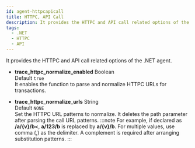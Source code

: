 ```yaml
---
id: agent-httpcapicall
title: HTTPC, API Call
description: It provides the HTTPC and API call related options of the .NET agent.
tags:
  - .NET
  - HTTPC
  - API
---
```


It provides the HTTPC and API call related options of the .NET agent.

<!--

* **profile_httpc_resource_enabled** <span class='type'>Boolean</span><br/>기본값 `false`<br/>
트레이스에서 HTTP Call 스텝을 수집할 때 해당 스텝에서 사용한 CPU와 메모리 사용량을 추적합니다.

-->

-   **trace_httpc_normalize_enabled** <span class='type'>Boolean</span><br/>Default `true`<br/>
    It enables the function to parse and normalize HTTPC URLs for transactions.

-   **trace_httpc_normalize_urls** <span class='type'>String</span><br/>Default `NONE`<br/>
        Set the HTTPC URL patterns to normalize. It deletes the path parameter after parsing the call URL patterns.
    :::note
    For example, if declared as **/a/{v}/b\<**, **a/123/b** is replaced by **a/{v}/b**. For multiple values, use comma (,) as the delimiter. A complement is required after arranging substitution patterns.
    :::
